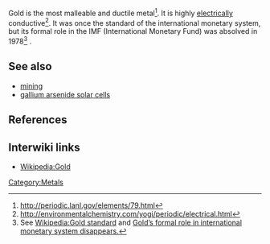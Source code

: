 Gold is the most malleable and ductile metal<ref>http://periodic.lanl.gov/elements/79.html</ref>.  It is highly [[Electricity|electrically]] conductive<ref>http://environmentalchemistry.com/yogi/periodic/electrical.html</ref>.  It was once the standard of the international monetary system, but its formal role in the IMF (International Monetary Fund) was absolved in 1978<ref>See [[Wikipedia:Gold standard]] and [http://www.reserveasset.gold.org/monetary_history/chronology/ Gold’s formal role in international monetary system disappears.]</ref> {{fact}}.


== See also ==
*[[mining]]
*[[gallium arsenide solar cells]]

== References ==
<references />
{{stub}}

== Interwiki links ==

* [[Wikipedia:Gold]]

[[Category:Metals]]